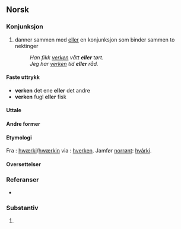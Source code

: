 ==Norsk==
===Konjunksjon===
{{no-kon|tittel=verken — eller — |norm|nb=ja|nn=ja|nrm=nei}}

# danner sammen med [[eller]] en konjunksjon som binder sammen to nektinger
#:''Han fikk [[verken]] vått '''eller''' tørt.''
#:''Jeg har [[verken]] tid '''eller''' råd.''

====Faste uttrykk====
* '''verken''' det ene '''eller''' det andre
* '''verken''' fugl '''eller''' fisk

====Uttale====
{{lyd|no-verken.ogg|Lyd (Dialekt: Oslo)}}

====Andre former====
{{andre former|korkje|nn=ja}}
{{andre former|hverken|nb=ja|nrm=ja}}

====Etymologi====
Fra {{opphav|gammeldansk|språk=no}}: [[hwærki]]/[[hwærkin]] via {{opphav|dansk|språk=no}}: [[hverken]]. Jamfør [[norrønt]]: [[hvárki]].

====Oversettelser====
{{overs-se|konjunksjon|[[hverken]]}}

===Referanser===
* {{R:Bokmålsordboka-Nynorskordboka}}

===Substantiv===
'''{{PAGENAME}}''' {{norm|nb=ja|nrm=ja|nn=ja}}

#{{no-sub-bøyningsform|be|verk|nb=ja|nrm=ja|nn=ja}}
